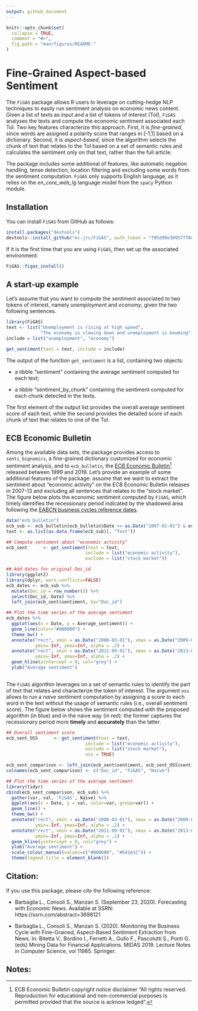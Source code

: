 ```yaml
---
output: github_document
---
```


<!-- README.md is generated from README.Rmd. Please edit that file -->

```r
knitr::opts_chunk$set(
  collapse = TRUE,
  comment = "#>",
  fig.path = "man/figures/README-"
)
```

# Fine-Grained Aspect-based Sentiment

The `FiGAS` package allows R users to leverage on cutting-hedge NLP techniques to easily run sentiment analysis on economic news content. 
Given a list of texts as input and a list of tokens of interest (ToI), `FiGAS` analyses the texts and compute the economic sentiment associated each ToI. 
Two key features characterize this approach.
First, it is *fine-grained*, since words are assigned a polarity score
that ranges in [-1,1] based on a dictionary.
Second, it is *aspect-based*, since the algorithm selects the chunk of text that relates to the ToI based on a set of semantic rules and calculates the sentiment only on that text, rather than the full article. 

The package includes some additional of features, like automatic negation handling, tense detection, location filtering and excluding some words from the sentiment computation.
`FiGAS` only supports English language, as it relies on the *en_core_web_lg* language model from the `spaCy` Python module.




## Installation

You can install `FiGAS` from GitHub as follows:

```r
install.packages("devtools")
devtools::install_github("ec-jrc/FiGAS", auth_token = "f95d99e30957ff8e75e484b15d362bf2208cf206")
```

If it is the first time that you are using `FiGAS`, then set up the associated environment:

```r
FiGAS::figas_install()
```


## A start-up example

Let's assume that you want to compute the sentiment associated to two tokens of interest, namely *unemployment* and *economy*, given the two following sentences.

```r
library(FiGAS)
text <- list("Unemployment is rising at high speed",
             "The economy is slowing down and unemployment is booming")
include = list("unemployment", "economy")

get_sentiment(text = text, include = include)

```

The output of the function `get_sentiment` is a list, containing two objects:

- a tibble "sentiment" containing the average sentiment computed for each text;

- a tibble "sentiment_by_chunk" containing the sentiment computed for each chunk detected in the texts.

The first element of the output list provides the overall average sentiment score of each text, while the second provides the detailed score of each chunk of text that relates to one of the ToI.

## ECB Economic Bulletin

Among the available data sets, the package provides access to `senti_bignomics`, a fine-grained dictionary customized for economic sentiment analysis, and to `ecb_bulletin`, 
the [ECB Economic Bulletin](https://www.ecb.europa.eu/pub/economic-bulletin/html/index.en.html)^[ECB Economic Bulletin copyright notice disclaimer  "All rights reserved. Reproduction for educational and non-commercial purposes is permitted provided that the source is acknow ledged".] released between 1999 and 2019.
Let's provide an example of some additional features of the package: assume that we want to extract the sentiment about "economic activity" on the ECB Economic Bulletin releases in 2007-13 and excluding all sentences that relates to the "stock market". The figure below plots the economic sentiment computed by `FiGAS`, which timely identifies the recessionary period indicated by the shadowed area following the [EABCN business cycles reference dates](https://eabcn.org/dc/chronology-euro-area-business-cycles).


```r
data("ecb_bulletin")
ecb_sub <- ecb_bulletin[ecb_bulletin$Date >= as.Date("2007-01-01") & ecb_bulletin$Date <= as.Date("2013-01-01"), ]
text <- as.list(as.data.frame(ecb_sub)[, "Text"])

## Compute sentiment about "economic activity"
ecb_sent      <- get_sentiment(text = text, 
                              include = list("economic activity"),
                              exclude = list("stock market"))

## Add dates for original Doc_id
library(ggplot2)
library(dplyr, warn.conflicts=FALSE)
ecb_dates <- ecb_sub %>%
  mutate(Doc_id = row_number()) %>%
  select(Doc_id, Date) %>%
  left_join(ecb_sent$sentiment, by="Doc_id")

## Plot the time series of the average sentiment
ecb_dates %>%
  ggplot(aes(x = Date, y = Average_sentiment)) +
  geom_line(color="#000080") +
  theme_bw() +
  annotate("rect", xmin = as.Date("2008-03-01"), xmax = as.Date("2009-06-01"), 
           ymin=-Inf, ymax=Inf, alpha = .2) +
  annotate("rect", xmin = as.Date("2011-09-01"), xmax = as.Date("2013-03-01"), 
           ymin=-Inf, ymax=Inf, alpha = .2) +
  geom_hline(yintercept = 0, col="grey") +
  ylab("Average sentiment")
  
```

The `FiGAS` algorithm leverages on a set of semantic rules to identify the part of text that relates and characterize the token of interest. The argument `oss` allows to run a *naive* sentiment computation by assigning a score to each word in the text without the usage of semantic rules (i.e., overall sentiment score). The figure below shows the sentiment computed with the proposed algorithm (in blue) and in the naive way (in red): the former captures the recessionary period more **timely** and **accurately** than the latter.


```r
## Overall sentiment score
ecb_sent_OSS      <- get_sentiment(text = text, 
                              include = list("economic activity"),
                              exclude = list("stock market"),
                              oss = TRUE)

ecb_sent_comparison <- left_join(ecb_sent$sentiment, ecb_sent_OSS$sentiment, by="Doc_id")
colnames(ecb_sent_comparison) <- c("Doc_id", "FiGAS", "Naive")

## Plot the time series of the average sentiment
library(tidyr)
cbind(ecb_sent_comparison, ecb_sub) %>%
  gather(var, val, 'FiGAS', Naive) %>%
  ggplot(aes(x = Date, y = val, color=var, group=var)) +
  geom_line() +
  theme_bw() +
  annotate("rect", xmin = as.Date("2008-03-01"), xmax = as.Date("2009-06-01"), 
           ymin=-Inf, ymax=Inf, alpha = .2) +
  annotate("rect", xmin = as.Date("2011-09-01"), xmax = as.Date("2013-03-01"), 
           ymin=-Inf, ymax=Inf, alpha = .2) +
  geom_hline(yintercept = 0, col="grey") +
  ylab("Average sentiment") +
  scale_colour_manual(values=c("#000080", "#E41A1C")) +
  theme(legend.title = element_blank()) 

```




## Citation:

If you use this package, please *cite* the following reference:

<!-- ## References: -->

* Barbaglia L.,  Consoli S., Manzan S. (September 23, 2020). Forecasting with Economic News. Available at SSRN: https://ssrn.com/abstract=3698121

* Barbaglia L., Consoli S., Manzan S. (2020). Monitoring the Business Cycle with Fine-Grained, Aspect-Based Sentiment Extraction from News. In: Bitetta V., Bordino I., Ferretti A., Gullo F., Pascolutti S., Ponti G. (eds) Mining Data for Financial Applications. MIDAS 2019. Lecture Notes in Computer Science, vol 11985. Springer.

## Notes:
